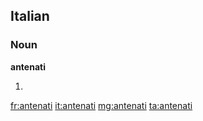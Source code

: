 ==Italian==

===Noun===
'''antenati''' {{m}}

# {{plural of|antenato|lang=it}}

[[fr:antenati]]
[[it:antenati]]
[[mg:antenati]]
[[ta:antenati]]